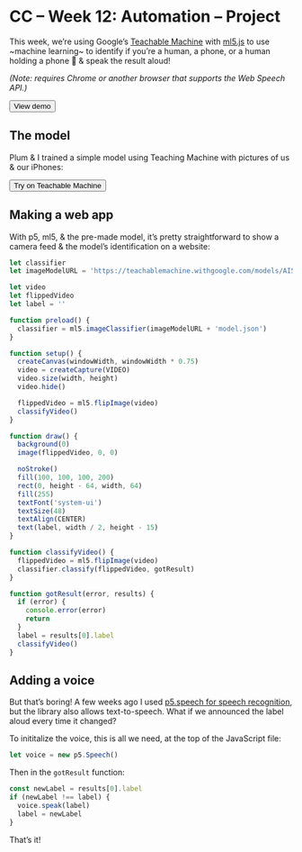 
# CC – Week 12: Automation – Project

This week, we’re using Google’s [Teachable Machine](https://teachablemachine.withgoogle.com/) with [ml5.js](https://ml5js.org/) to use ~machine learning~ to identify if you’re a human, a phone, or a human holding a phone 👀 & speak the result aloud!

_(Note: requires Chrome or another browser that supports the Web Speech API.)_

<Button as="a" href="https://editor.p5js.org/lachlanjc/sketches/VGu5JNX7F">
  View demo
</Button>

## The model

Plum & I trained a simple model using Teaching Machine with pictures of us & our iPhones:

<Button as="a" href="https://teachablemachine.withgoogle.com/models/AI5i76oG/">
  Try on Teachable Machine
</Button>

## Making a web app

With p5, ml5, & the pre-made model, it’s pretty straightforward to show a camera feed & the model’s identification on a website:

```js
let classifier
let imageModelURL = 'https://teachablemachine.withgoogle.com/models/AI5i76oG/'

let video
let flippedVideo
let label = ''

function preload() {
  classifier = ml5.imageClassifier(imageModelURL + 'model.json')
}

function setup() {
  createCanvas(windowWidth, windowWidth * 0.75)
  video = createCapture(VIDEO)
  video.size(width, height)
  video.hide()

  flippedVideo = ml5.flipImage(video)
  classifyVideo()
}

function draw() {
  background(0)
  image(flippedVideo, 0, 0)

  noStroke()
  fill(100, 100, 100, 200)
  rect(0, height - 64, width, 64)
  fill(255)
  textFont('system-ui')
  textSize(48)
  textAlign(CENTER)
  text(label, width / 2, height - 15)
}

function classifyVideo() {
  flippedVideo = ml5.flipImage(video)
  classifier.classify(flippedVideo, gotResult)
}

function gotResult(error, results) {
  if (error) {
    console.error(error)
    return
  }
  label = results[0].label
  classifyVideo()
}
```

## Adding a voice

But that’s boring! A few weeks ago I used [p5.speech for speech recognition](/2019-10-20_cc_week_7_project/), but the library also allows text-to-speech. What if we announced the label aloud every time it changed?

To inititalize the voice, this is all we need, at the top of the JavaScript file:

```js
let voice = new p5.Speech()
```

Then in the `gotResult` function:

```js
const newLabel = results[0].label
if (newLabel !== label) {
  voice.speak(label)
  label = newLabel
}
```

That’s it!
